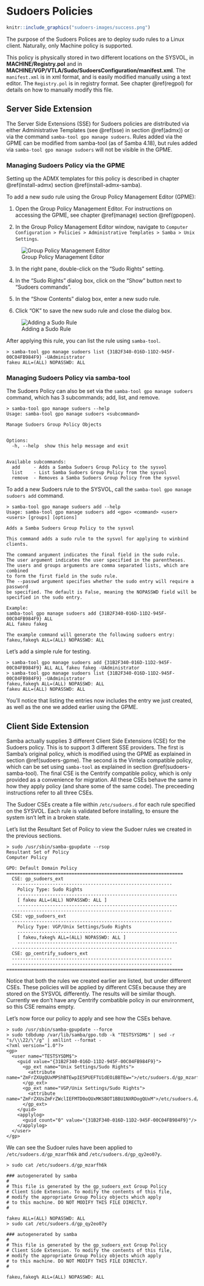 # Sudoers Policies {#sudoers}

```r
knitr::include_graphics("sudoers-images/success.png")
```

The purpose of the Sudoers Polices are to deploy sudo rules to a Linux client. Naturally, only Machine policy is supported.

This policy is physically stored in two different locations on the SYSVOL, in **MACHINE/Registry.pol** and in **MACHINE/VGP/VTLA/Sudo/SudoersConfiguration/manifest.xml**. The `manifest.xml` is in xml format, and is easily modified manually using a text editor. The `Registry.pol` is in registry format. See chapter \@ref(regpol) for details on how to manually modify this file.

## Server Side Extension

The Server Side Extensions (SSE) for Sudoers policies are distributed via either Administrative Templates (see \@ref(sse) in section \@ref(admx)) or via the command `samba-tool gpo manage sudoers`. Rules added via the GPME can be modified from samba-tool (as of Samba 4.18), but rules added via `samba-tool gpo manage sudoers` will not be visible in the GPME.

### Managing Sudoers Policy via the GPME {#sudoers-gpme}

Setting up the ADMX templates for this policy is described in chapter \@ref(install-admx) section \@ref(install-admx-samba).

To add a new sudo rule using the Group Policy Management Editor (GPME):

1. Open the Group Policy Management Editor. For instructions on accessing the GPME, see chapter \@ref(manage) section \@ref(gpopen).

2. In the Group Policy Management Editor window, navigate to `Computer Configuration > Policies > Administrative Templates > Samba > Unix Settings`.

![Group Policy Management Editor](sudoers-images/gpme.png)

3. In the right pane, double-click on the "Sudo Rights" setting.

4. In the "Sudo Rights" dialog box, click on the "Show" button next to "Sudoers commands".

5. In the "Show Contents" dialog box, enter a new sudo rule.

6. Click "OK" to save the new sudo rule and close the dialog box.

![Adding a Sudo Rule](sudoers-images/sudo_rule.png)

After applying this rule, you can list the rule using `samba-tool`.

```
> samba-tool gpo manage sudoers list {31B2F340-016D-11D2-945F-00C04FB984F9} -UAdministrator
fakeu ALL=(ALL) NOPASSWD: ALL
```

### Managing Sudoers Policy via samba-tool {#sudoers-samba-tool}

The Sudoers Policy can also be set via the `samba-tool gpo manage sudoers` command, which has 3 subcommands; add, list, and remove.

```
> samba-tool gpo manage sudoers --help
Usage: samba-tool gpo manage sudoers <subcommand>

Manage Sudoers Group Policy Objects


Options:
  -h, --help  show this help message and exit


Available subcommands:
  add     - Adds a Samba Sudoers Group Policy to the sysvol
  list    - List Samba Sudoers Group Policy from the sysvol
  remove  - Removes a Samba Sudoers Group Policy from the sysvol
```

To add a new Sudoers rule to the SYSVOL, call the `samba-tool gpo manage sudoers add` command.

```
> samba-tool gpo manage sudoers add --help
Usage: samba-tool gpo manage sudoers add <gpo> <command> <user> <users> [groups] [options]

Adds a Samba Sudoers Group Policy to the sysvol

This command adds a sudo rule to the sysvol for applying to winbind clients.

The command argument indicates the final field in the sudo rule.
The user argument indicates the user specified in the parentheses.
The users and groups arguments are comma separated lists, which are combined
to form the first field in the sudo rule.
The --passwd argument specifies whether the sudo entry will require a password
be specified. The default is False, meaning the NOPASSWD field will be
specified in the sudo entry.

Example:
samba-tool gpo manage sudoers add {31B2F340-016D-11D2-945F-00C04FB984F9} ALL
ALL fakeu fakeg

The example command will generate the following sudoers entry:
fakeu,fakeg% ALL=(ALL) NOPASSWD: ALL
```

Let's add a simple rule for testing.

```
> samba-tool gpo manage sudoers add {31B2F340-016D-11D2-945F-00C04FB984F9} ALL ALL fakeu fakeg -UAdministrator
> samba-tool gpo manage sudoers list {31B2F340-016D-11D2-945F-00C04FB984F9} -UAdministrator
fakeu,fakeg% ALL=(ALL) NOPASSWD: ALL
fakeu ALL=(ALL) NOPASSWD: ALL
```

You'll notice that listing the entries now includes the entry we just created, as well as the one we added earlier using the GPME.

## Client Side Extension

Samba actually supplies 3 different Client Side Extensions (CSE) for the Sudoers policy. This is to support 3 different SSE providers. The first is Samba's original policy, which is modified using the GPME as explained in section \@ref(sudoers-gpme). The second is the Vintela compatible policy, which can be set using `samba-tool` as explained in section \@ref(sudoers-samba-tool). The final CSE is the Centrify compatible policy, which is only provided as a convenience for migration. All these CSEs behave the same in how they apply policy (and share some of the same code). The preceeding instructions refer to all three CSEs.

The Sudoer CSEs create a file within `/etc/sudoers.d` for each rule specified on the SYSVOL. Each rule is validated before installing, to ensure the system isn't left in a broken state.

Let’s list the Resultant Set of Policy to view the Sudoer rules we created in the previous sections.

```
> sudo /usr/sbin/samba-gpupdate --rsop
Resultant Set of Policy
Computer Policy

GPO: Default Domain Policy
=================================================================
  CSE: gp_sudoers_ext
  -----------------------------------------------------------
    Policy Type: Sudo Rights
    -----------------------------------------------------------
    [ fakeu ALL=(ALL) NOPASSWD: ALL ]
    -----------------------------------------------------------
  -----------------------------------------------------------
  CSE: vgp_sudoers_ext
  -----------------------------------------------------------
    Policy Type: VGP/Unix Settings/Sudo Rights
    -----------------------------------------------------------
    [ fakeu,fakeg% ALL=(ALL) NOPASSWD: ALL ]
    -----------------------------------------------------------
  -----------------------------------------------------------
  CSE: gp_centrify_sudoers_ext
  -----------------------------------------------------------
  -----------------------------------------------------------
=================================================================
```

Notice that both the rules we created earlier are listed, but under different CSEs. These policies will be applied by different CSEs because they are stored on the SYSVOL differently. The results will be similar though. Currently we don't have any Centrify combatible policy in our environment, so this CSE remains empty.

Let’s now force our policy to apply and see how the CSEs behave.

```
> sudo /usr/sbin/samba-gpupdate --force
> sudo tdbdump /var/lib/samba/gpo.tdb -k "TESTSYSDM$" | sed -r "s/\\\22/\"/g" | xmllint --format -
<?xml version="1.0"?>
<gp>
  <user name="TESTSYSDM$">
    <guid value="{31B2F340-016D-11D2-945F-00C04FB984F9}">
      <gp_ext name="Unix Settings/Sudo Rights">
        <attribute name="ZmFrZXUgQUxMPShBTEwpIE5PUEFTU1dEOiBBTEw=">/etc/sudoers.d/gp_mzarfh6k</attribute>
      </gp_ext>
      <gp_ext name="VGP/Unix Settings/Sudo Rights">
        <attribute name="ZmFrZXUsZmFrZWclIEFMTD0oQUxMKSBOT1BBU1NXRDogQUxM">/etc/sudoers.d/gp_qy2eo07y</attribute>
      </gp_ext>
    </guid>
    <applylog>
      <guid count="0" value="{31B2F340-016D-11D2-945F-00C04FB984F9}"/>
    </applylog>
  </user>
</gp>
```

We can see the Sudoer rules have been applied to `/etc/sudoers.d/gp_mzarfh6k` and `/etc/sudoers.d/gp_qy2eo07y`.

```
> sudo cat /etc/sudoers.d/gp_mzarfh6k

### autogenerated by samba
#
# This file is generated by the gp_sudoers_ext Group Policy
# Client Side Extension. To modify the contents of this file,
# modify the appropriate Group Policy objects which apply
# to this machine. DO NOT MODIFY THIS FILE DIRECTLY.
#

fakeu ALL=(ALL) NOPASSWD: ALL
> sudo cat /etc/sudoers.d/gp_qy2eo07y

### autogenerated by samba
#
# This file is generated by the gp_sudoers_ext Group Policy
# Client Side Extension. To modify the contents of this file,
# modify the appropriate Group Policy objects which apply
# to this machine. DO NOT MODIFY THIS FILE DIRECTLY.
#

fakeu,fakeg% ALL=(ALL) NOPASSWD: ALL
```
